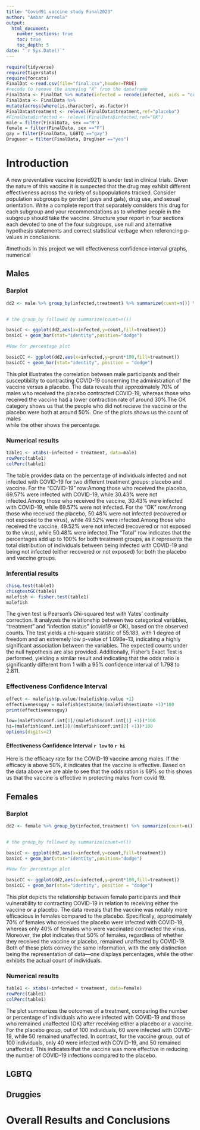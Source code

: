 ```yaml
---
title: "Covid91 vaccine study Final2023"
author: "Ambar Arreola"
output: 
  html_document:
    number_sections: true
    toc: true
    toc_depth: 5
date: "`r Sys.Date()`" 
---
```


```r
require(tidyverse)
require(tigerstats)
require(forcats)
FinalDat <-read.csv(file="final.csv",header=TRUE)
#recode to remove the annoying "X" from the dataframe
FinalData <- FinalDat %>% mutate(infected = recode(infected, aids = "covid", none = "OK" )) %>% select(-one_of("X"))
FinalData <- FinalData %>%
mutate(across(where(is.character), as.factor))
FinalData$treatment <- relevel(FinalData$treatment,ref="placebo")
#FinalData$infected <- relevel(FinalData$infected,ref="OK")
male = filter(FinalData, sex =="M")
female = filter(FinalData, sex =="F")
gay = filter(FinalData, LGBTQ =="gay")
Druguser = filter(FinalData, DrugUser =="yes")
```

# Introduction

A new  preventative vaccine (covid921) is under test in clinical trials. Given the nature of this vaccine it is suspected that the drug may exhibit different effectiveness across the variety of subpopulations tracked. Consider population subgroups by gender( guys and gals), drug use, and sexual orientation. Write a complete report that separately considers this drug for each subgroup and your recommendations as to whether people in the subgroup should take the vaccine. Structure your report in four sections each devoted to one of the four subgroups, use null and alternative hypothesis statements and correct statistical verbage when referencing p-values in conclusions.

#methods
In this project we will effectiveness confidence interval graphs, numerical 

## Males

### Barplot

```r
dd2 <- male %>% group_by(infected,treatment) %>% summarize(count=n()) %>% mutate(prcnt=count/sum(count))


# the group_by followed by summarize(count=n())

basicC <- ggplot(dd2,aes(x=infected,y=count,fill=treatment))
basicC + geom_bar(stat="identity",position="dodge")

#Now for percentage plot

basicCC <- ggplot(dd2,aes(x=infected,y=prcnt*100,fill=treatment)) 
basicCC + geom_bar(stat="identity", position = "dodge")
```

This plot illustrates the correlation between male participants and their susceptibility to contracting COVID-19 concerning the administration of the vaccine versus a placebo. The data reveals that approximately 70% of males who received the placebo contracted COVID-19, whereas those who received the vaccine had a lower contraction rate of around 30%.The OK category shows us that the people who did not recieve the vaccine or the placebo were both at around 50%. One of the plots shows us the count of males  
while the other shows the percentage.

### Numerical results

```r
table1 <- xtabs(~infected + treatment, data=male)
rowPerc(table1)
colPerc(table1)
```
The table provides data on the percentage of individuals infected and not infected with COVID-19 for two different treatment groups: placebo and vaccine.
For the "COVID-19" row:Among those who received the placebo, 69.57% were infected with COVID-19, while 30.43% were not infected.Among those who received the vaccine, 30.43% were infected with COVID-19, while 69.57% were not infected.
For the "OK" row:Among those who received the placebo, 50.48% were not infected (recovered or not exposed to the virus), while 49.52% were infected.Among those who received the vaccine, 49.52% were not infected (recovered or not exposed to the virus), while 50.48% were infected.The "Total" row indicates that the percentages add up to 100% for both treatment groups, as it represents the total distribution of individuals between being infected with COVID-19 and being not infected (either recovered or not exposed) for both the placebo and vaccine groups.


### Inferential results

```r
chisq.test(table1)
chisqtestGC(table1)
malefish <- fisher.test(table1)
malefish
```

The given test is Pearson's Chi-squared test with Yates' continuity correction. It analyzes the relationship between two categorical variables, "treatment" and "infection status" (covid19 or OK), based on the observed counts. The test yields a chi-square statistic of 55.183, with 1 degree of freedom and an extremely low p-value of 1.098e-13, indicating a highly significant association between the variables. The expected counts under the null hypothesis are also provided. Additionally, Fisher's Exact Test is performed, yielding a similar result and indicating that the odds ratio is significantly different from 1 with a 95% confidence interval of 1.798 to 2.811.

### Effectiveness Confidence Interval
```r
effect <- malefish$p.value/(malefish$p.value +1)
effectivenessguy = malefish$estimate/(malefish$estimate +1)*100
print(effectivenessguy)
```

```r
low=(malefish$conf.int[1]/(malefish$conf.int[1] +1))*100
hi=(malefish$conf.int[2]/(malefish$conf.int[2] +1))*100
options(digits=2)
```

#### Effectiveness Confidence Interval `r low` to `r hi`

Here is the efficacy rate for the COVID-19 vaccine among males. If the efficacy is above 50%, it indicates that the vaccine is effective. Based on the data above we are able to see that the odds ration is 69% so this shows us that the vaccine is effective in protecting males from covid 19.

## Females

### Barplot


```r
dd2 <- female %>% group_by(infected,treatment) %>% summarize(count=n()) %>% mutate(prcnt=count/sum(count))


# the group_by followed by summarize(count=n())

basicC <- ggplot(dd2,aes(x=infected,y=count,fill=treatment))
basicC + geom_bar(stat="identity",position="dodge")

#Now for percentage plot

basicCC <- ggplot(dd2,aes(x=infected,y=prcnt*100,fill=treatment)) 
basicCC + geom_bar(stat="identity", position = "dodge")
```
This plot depicts the relationship between female participants and their vulnerability to contracting COVID-19 in relation to receiving either the vaccine or a placebo. The data reveals that the vaccine was notably more efficacious in females compared to the placebo. Specifically, approximately 70% of females who received the placebo were infected with COVID-19, whereas only 40% of females who were vaccinated contracted the virus. Moreover, the plot indicates that 50% of females, regardless of whether they received the vaccine or placebo, remained unaffected by COVID-19. Both of these plots convey the same information, with the only distinction being the representation of data—one displays percentages, while the other exhibits the actual count of individuals.

### Numerical results
```r

table1 <- xtabs(~infected + treatment, data=female)
rowPerc(table1)
colPerc(table1)


```

The plot summarizes the outcomes of a treatment, comparing the number or percentage of individuals who were infected with COVID-19 and those who remained unaffected (OK) after receiving either a placebo or a vaccine. For the placebo group, out of 100 individuals, 60 were infected with COVID-19, while 50 remained unaffected. In contrast, for the vaccine group, out of 100 individuals, only 40 were infected with COVID-19, and 50 remained unaffected. This indicates that the vaccine was more effective in reducing the number of COVID-19 infections compared to the placebo.




## LGBTQ



## Druggies


# Overall Results and Conclusions